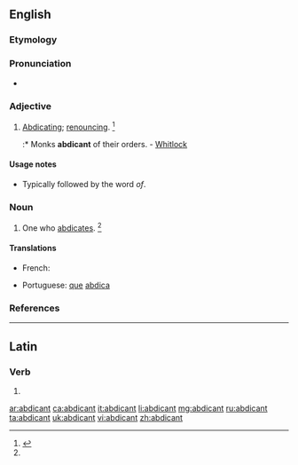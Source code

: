 ==English==

===Etymology===
{{suffix|abdicate|ant|lang=en}}

===Pronunciation===
* {{a|US}} {{IPA|/ˈæb.dɪ.kn̩t/|lang=en}}

===Adjective===
{{en-adj}}

# {{context|rare|lang=en}} [[abdicating|Abdicating]]; [[renouncing]]. {{defdate|Mid 17<sup>th</sup> century.}}<ref name=SOED>{{R:SOED5|page=1}}</ref>
#:* Monks '''abdicant''' of their orders. - [[Whitlock]]

====Usage notes====
* Typically followed by the word ''of''.

===Noun===
{{en-noun}}

# One who [[abdicates]]. {{defdate|Mid 17<sup>th</sup> century.}}<ref name=SOED/>

====Translations====
{{trans-top|one who abdicates}}
* French: {{t+|fr|abdicataire}}
{{trans-mid}}
* Portuguese: [[que]] [[abdica]]
{{trans-bottom}}

===References===
<references/>

----

==Latin==

===Verb===
{{la-verb-form|abdicant}}

# {{conjugation of|abdicō||3|p|pres|act|ind|lang=la}}

[[ar:abdicant]]
[[ca:abdicant]]
[[it:abdicant]]
[[li:abdicant]]
[[mg:abdicant]]
[[ru:abdicant]]
[[ta:abdicant]]
[[uk:abdicant]]
[[vi:abdicant]]
[[zh:abdicant]]